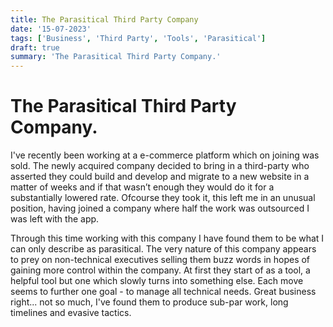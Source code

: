 ```yaml
---
title: The Parasitical Third Party Company
date: '15-07-2023'
tags: ['Business', 'Third Party', 'Tools', 'Parasitical']
draft: true
summary: 'The Parasitical Third Party Company.'
---
```


# The Parasitical Third Party Company.

I've recently been working at a e-commerce platform which on joining was sold. The newly acquired company decided to bring in a third-party who asserted they could build and develop and migrate to a new website in a matter of weeks and if that wasn’t enough they would do it for a substantially lowered rate. Ofcourse they took it, this left me in an unusual position, having joined a company where half the work was outsourced I was left with the app.

Through this time working with this company I have found them to be what I can only describe as parasitical. The very nature of this company appears to prey on non-technical executives selling them buzz words in hopes of gaining more control within the company. At first they start of as a tool, a helpful tool but one which slowly turns into something else. Each move seems to further one goal - to manage all technical needs. Great business right... not so much, I've found them to produce sub-par work, long timelines and evasive tactics.
